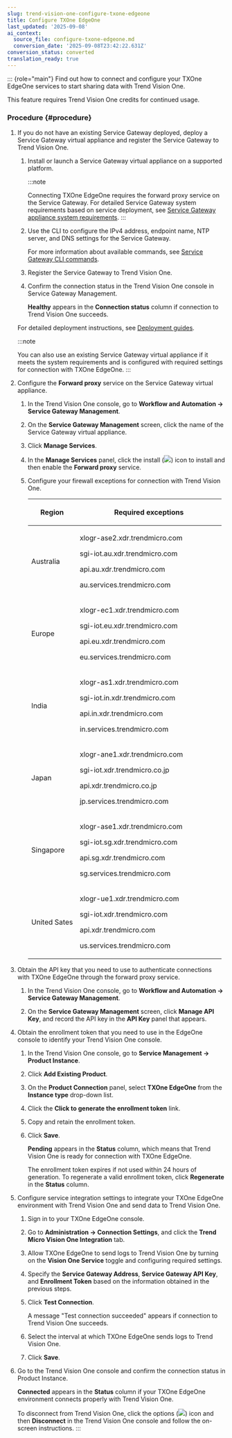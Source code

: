 ```yaml
---
slug: trend-vision-one-configure-txone-edgeone
title: Configure TXOne EdgeOne
last_updated: '2025-09-08'
ai_context:
  source_file: configure-txone-edgeone.md
  conversion_date: '2025-09-08T23:42:22.631Z'
conversion_status: converted
translation_ready: true
---
```


::: {role="main"}
Find out how to connect and configure your TXOne EdgeOne services to start sharing data with Trend Vision One.

This feature requires Trend Vision One credits for continued usage.

### Procedure {#procedure}

1.  If you do not have an existing Service Gateway deployed, deploy a Service Gateway virtual appliance and register the Service Gateway to Trend Vision One.

    1.  Install or launch a Service Gateway virtual appliance on a supported platform.

        :::note

        Connecting TXOne EdgeOne requires the forward proxy service on the Service Gateway. For detailed Service Gateway system requirements based on service deployment, see [Service Gateway appliance system requirements](sg-sys-requirements.mdx).
        :::

    2.  Use the CLI to configure the IPv4 address, endpoint name, NTP server, and DNS settings for the Service Gateway.

        For more information about available commands, see [Service Gateway CLI commands](service-gateway-cli-commands.mdx).

    3.  Register the Service Gateway to Trend Vision One.

    4.  Confirm the connection status in the Trend Vision One console in Service Gateway Management.

        **Healthy** appears in the **Connection status** column if connection to Trend Vision One succeeds.

    For detailed deployment instructions, see [Deployment guides](deployment-guides.mdx).

    :::note

    You can also use an existing Service Gateway virtual appliance if it meets the system requirements and is configured with required settings for connection with TXOne EdgeOne.
    :::

2.  Configure the **Forward proxy** service on the Service Gateway virtual appliance.

    1.  In the Trend Vision One console, go to **Workflow and Automation → Service Gateway Management**.

    2.  On the **Service Gateway Management** screen, click the name of the Service Gateway virtual appliance.

    3.  Click **Manage Services**.

    4.  In the **Manage Services** panel, click the install (![](/images/SG2_install_icon=GUID-feef28dd-2ddb-4093-b4e4-5455a0b110bb.webp)) icon to install and then enable the **Forward proxy** service.

    5.  Configure your firewall exceptions for connection with Trend Vision One.

        <table>
        <colgroup>
        <col style="width: 25%" />
        <col style="width: 75%" />
        </colgroup>
        <thead>
        <tr>
        <th><p>Region</p></th>
        <th><p>Required exceptions</p></th>
        </tr>
        </thead>
        <tbody>
        <tr>
        <td><p>Australia</p></td>
        <td><p>xlogr-ase2.xdr.trendmicro.com</p>
        <p>sgi-iot.au.xdr.trendmicro.com</p>
        <p>api.au.xdr.trendmicro.com</p>
        <p>au.services.trendmicro.com</p></td>
        </tr>
        <tr>
        <td><p>Europe</p></td>
        <td><p>xlogr-ec1.xdr.trendmicro.com</p>
        <p>sgi-iot.eu.xdr.trendmicro.com</p>
        <p>api.eu.xdr.trendmicro.com</p>
        <p>eu.services.trendmicro.com</p></td>
        </tr>
        <tr>
        <td><p>India</p></td>
        <td><p>xlogr-as1.xdr.trendmicro.com</p>
        <p>sgi-iot.in.xdr.trendmicro.com</p>
        <p>api.in.xdr.trendmicro.com</p>
        <p>in.services.trendmicro.com</p></td>
        </tr>
        <tr>
        <td><p>Japan</p></td>
        <td><p>xlogr-ane1.xdr.trendmicro.com</p>
        <p>sgi-iot.xdr.trendmicro.co.jp</p>
        <p>api.xdr.trendmicro.co.jp</p>
        <p>jp.services.trendmicro.com</p></td>
        </tr>
        <tr>
        <td><p>Singapore</p></td>
        <td><p>xlogr-ase1.xdr.trendmicro.com</p>
        <p>sgi-iot.sg.xdr.trendmicro.com</p>
        <p>api.sg.xdr.trendmicro.com</p>
        <p>sg.services.trendmicro.com</p></td>
        </tr>
        <tr>
        <td><p>United Sates</p></td>
        <td><p>xlogr-ue1.xdr.trendmicro.com</p>
        <p>sgi-iot.xdr.trendmicro.com</p>
        <p>api.xdr.trendmicro.com</p>
        <p>us.services.trendmicro.com</p></td>
        </tr>
        </tbody>
        </table>

3.  Obtain the API key that you need to use to authenticate connections with TXOne EdgeOne through the forward proxy service.

    1.  In the Trend Vision One console, go to **Workflow and Automation → Service Gateway Management**.

    2.  On the **Service Gateway Management** screen, click **Manage API Key**, and record the API key in the **API Key** panel that appears.

4.  Obtain the enrollment token that you need to use in the EdgeOne console to identify your Trend Vision One console.

    1.  In the Trend Vision One console, go to **Service Management → Product Instance**.

    2.  Click **Add Existing Product**.

    3.  On the **Product Connection** panel, select **TXOne EdgeOne** from the **Instance type** drop-down list.

    4.  Click the **Click to generate the enrollment token** link.

    5.  Copy and retain the enrollment token.

    6.  Click **Save**.

        **Pending** appears in the **Status** column, which means that Trend Vision One is ready for connection with TXOne EdgeOne.

        The enrollment token expires if not used within 24 hours of generation. To regenerate a valid enrollment token, click **Regenerate** in the **Status** column.

5.  Configure service integration settings to integrate your TXOne EdgeOne environment with Trend Vision One and send data to Trend Vision One.

    1.  Sign in to your TXOne EdgeOne console.

    2.  Go to **Administration → Connection Settings**, and click the **Trend Micro Vision One Integration** tab.

    3.  Allow TXOne EdgeOne to send logs to Trend Vision One by turning on the **Vision One Service** toggle and configuring required settings.

    4.  Specify the **Service Gateway Address**, **Service Gateway API Key**, and **Enrollment Token** based on the information obtained in the previous steps.

    5.  Click **Test Connection**.

        A message "Test connection succeeded" appears if connection to Trend Vision One succeeds.

    6.  Select the interval at which TXOne EdgeOne sends logs to Trend Vision One.

    7.  Click **Save**.

6.  Go to the Trend Vision One console and confirm the connection status in Product Instance.

    **Connected** appears in the **Status** column if your TXOne EdgeOne environment connects properly with Trend Vision One.

    To disconnect from Trend Vision One, click the options (![](/images/options_icon=1b2aff71-0b33-4aa1-b8aa-6105438834e7.webp)) icon and then **Disconnect** in the Trend Vision One console and follow the on-screen instructions.
:::
